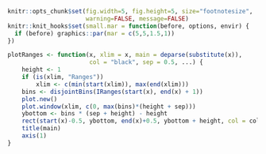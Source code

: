 ```r
knitr::opts_chunk$set(fig.width=5, fig.height=5, size="footnotesize",
                      warning=FALSE, message=FALSE)
knitr::knit_hooks$set(small.mar = function(before, options, envir) {
  if (before) graphics::par(mar = c(5,5,1.5,1))
})
```

```r
plotRanges <- function(x, xlim = x, main = deparse(substitute(x)),
                       col = "black", sep = 0.5, ...) {
    height <- 1
    if (is(xlim, "Ranges"))
        xlim <- c(min(start(xlim)), max(end(xlim)))
    bins <- disjointBins(IRanges(start(x), end(x) + 1))
    plot.new()
    plot.window(xlim, c(0, max(bins)*(height + sep)))
    ybottom <- bins * (sep + height) - height
    rect(start(x)-0.5, ybottom, end(x)+0.5, ybottom + height, col = col, ...)
    title(main)
    axis(1)
}
```
